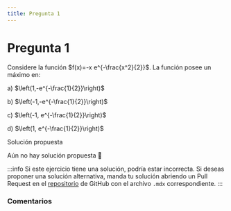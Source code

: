 ```yaml
---
title: Pregunta 1
---
```



# Pregunta 1

<div className="exercise">
Considere la función $f(x)=-x e^{-\frac{x^2}{2}}$.
La función posee un máximo en:

a) $\left(1,-e^{-\frac{1}{2}}\right)$

b) $\left(-1,-e^{-\frac{1}{2}}\right)$

c) $\left(-1, e^{-\frac{1}{2}}\right)$

d) $\left(1, e^{-\frac{1}{2}}\right)$
</div>

<MDXDetails>
<summary>Solución propuesta</summary>

Aún no hay solución propuesta 🥲

:::info
Si este ejercicio tiene una solución, podría estar incorrecta. Si deseas proponer una solución alternativa, manda tu solución abriendo
un Pull Request en el [repositorio](https://github.com/crow-rojas/apuntes-fundamentals/pulls) de GitHub con el archivo
`.mdx` correspondiente.
:::

</MDXDetails>

### Comentarios

<Disqus
  url="https://crow-rojas.github.io/apuntes-fundamentals/docs/mathematics/calculus-1-2-3/exercises/2016-1/p01"
  identifier="docs/mathematics/calculus-1-2-3/exercises/2016-1/p01"
  title="2016-1 Cálculo I, II y III - Pregunta 01"
/>
